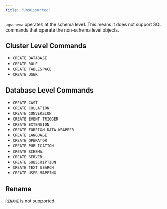 ```yaml
---
title: "Unsupported"
---
```


`pgschema` operates at the schema level. This means it does not support SQL commands that operate the non-schema level objects.

## Cluster Level Commands

- `CREATE DATABASE`
- `CREATE ROLE`
- `CREATE TABLESPACE`
- `CREATE USER`

## Database Level Commands

- `CREATE CAST`
- `CREATE COLLATION`
- `CREATE CONVERSION`
- `CREATE EVENT TRIGGER`
- `CREATE EXTENSION`
- `CREATE FOREIGN DATA WRAPPER`
- `CREATE LANGUAGE`
- `CREATE OPERATOR`
- `CREATE PUBLICATION`
- `CREATE SCHEMA`
- `CREATE SERVER`
- `CREATE SUBSCRIPTION`
- `CREATE TEXT SEARCH`
- `CREATE USER MAPPING`

## Rename

`RENAME` is not supported.